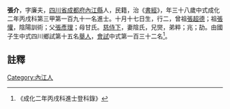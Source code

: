 {{明清人物信息框
| 姓名 = 張介
| 原名 =
| 圖片名稱= 
| 圖片大小 =
| 圖片說明 = 
| 最高職務 =
| 國家 = 大明 
| 爵位 =
| 籍貫 = [[四川省|四川省]][[成都府|成都府]][[內江縣|內江縣]]
| 族裔 = 
| 旗籍 = 
| 字號 = 
| 諡號 =
| 出生日期 = 十月十七日
| 出生地點 =
| 逝世日期 = 
| 逝世地點 =
| 墓葬 =
| 配偶 = 陰氏
| 親屬 = 曾祖[[張超德|張超德]]，祖[[張懽|張懽]]，父[[張彥理|張彥理]]，母甘氏
| 出身 =
* 成化二年丙戌科進士
| 經歷 =
| 著作 =  
*
*
*
}}
'''張介'''{{BD|1429年||1488年||}}，字廉夫，[[四川省|四川省]][[成都府|成都府]][[內江縣|內江縣]]人，民籍，治《[[書經|書經]]》，年三十八歲中式成化二年丙戌科第三甲第一百九十一名進士。十月十七日生，行二，曾祖[[張超德|張超德]]；祖[[張懽|張懽]]，陰陽訓術；父[[張彥理|張彥理]]；母甘氏。[[慈侍下|慈侍下]]，妻陰氏，兄爕，弟粹；兆；劼。由國子生中式四川鄉試第十五名[[舉人|舉人]]，[[會試|會試]]中式第一百三十二名<ref>《成化二年丙戌科進士登科錄》</ref>。
==註釋==
{{reflist}}
{{明朝人物小作品}}
{{成化二年丙戌科殿试金榜}}
[[Category:內江人|Category:內江人]]